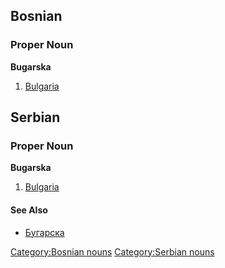 ==Bosnian==
===Proper Noun===
'''Bugarska'''
#[[Bulgaria]]
[[Category:Bosnian nouns]]
==Serbian==
===Proper Noun===
'''Bugarska'''
#[[Bulgaria]]
[[Category:Serbian nouns]]
====See Also====
*[[Бугарска]]